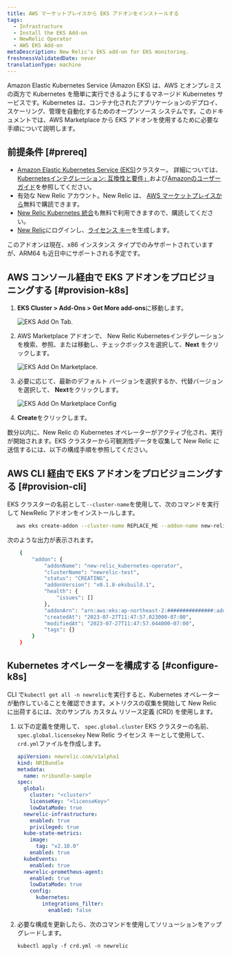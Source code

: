 ```yaml
---
title: AWS マーケットプレイスから EKS アドオンをインストールする
tags:
  - Infrastructure
  - Install the EKS Add-on
  - NewRelic Operator
  - AWS EKS Add-on
metaDescription: New Relic's EKS add-on for EKS monitoring.
freshnessValidatedDate: never
translationType: machine
---
```


Amazon Elastic Kubernetes Service (Amazon EKS) は、AWS とオンプレミスの両方で Kubernetes を簡単に実行できるようにするマネージド Kubernetes サービスです。Kubernetes は、コンテナ化されたアプリケーションのデプロイ、スケーリング、管理を自動化するためのオープンソース システムです。このドキュメントでは、AWS Marketplace から EKS アドオンを使用するために必要な手順について説明します。

## 前提条件 [#prereq]

* [Amazon Elastic Kubernetes Service (EKS)](https://docs.aws.amazon.com/eks/latest/userguide/what-is-eks.html)クラスター。 詳細については、 [Kubernetesインテグレーション: 互換性と要件」](/docs/kubernetes-pixie/kubernetes-integration/get-started/kubernetes-integration-compatibility-requirements/)および[Amazonのユーザーガイド](https://docs.aws.amazon.com/eks/latest/userguide/create-cluster.html)を参照してください。
* 有効な New Relic アカウント。New Relic は、 [AWS マーケットプレイスから](https://aws.amazon.com/marketplace/pp/prodview-ov56chowabeb4?sr=0-3&ref_=beagle&applicationId=AWS-Marketplace-Console)無料で購読できます。
* [New Relic Kubernetes 統合](https://aws.amazon.com/marketplace/pp/prodview-gcywa6keq2ajy?applicationId=AWS-Marketplace-Console&ref_=beagle&sr=0-5)も無料で利用できますので、購読してください。
* [New Relic](https://one.newrelic.com/)にログインし、[ライセンス キー](https://one.newrelic.com/api-keys)を生成します。

<Callout variant="important">
  このアドオンは現在、x86 インスタンス タイプでのみサポートされていますが、ARM64 も近日中にサポートされる予定です。
</Callout>

## AWS コンソール経由で EKS アドオンをプロビジョニングする [#provision-k8s]

1. <DNT>**EKS Cluster > Add-Ons > Get More add-ons**</DNT>に移動します。

   <img
     title="eksAddOnTab.png"
     alt="EKS Add On Tab."
     src="/images/EKS-Add-On-Screenshot-1.webp"
   />

2. AWS Marketplace アドオンで、 New Relic Kubernetesインテグレーションを検索、参照、または移動し、チェックボックスを選択して、<DNT>**Next**</DNT> をクリックします。

   <img
     title="eksAddOnMarketplace.png"
     alt="EKS Add On Marketplace."
     src="/images/EKS-Add-On-Screenshot-2.webp"
   />

3. 必要に応じて、最新のデフォルト バージョンを選択するか、代替バージョンを選択して、 <DNT>**Next**</DNT>をクリックします。

   <img
     title="eksAddOnMarketplaceConfig.png"
     alt="EKS Add On Marketplace Config"
     src="/images/EKS-Add-On-Screenshot-3.webp"
   />

4. <DNT>**Create**</DNT>をクリックします。

数分以内に、New Relic の Kubernetes オペレーターがアクティブ化され、実行が開始されます。EKS クラスターから可観測性データを収集して New Relic に送信するには、以下の構成手順を参照してください。

## AWS CLI 経由で EKS アドオンをプロビジョニングする [#provision-cli]

EKS クラスターの名前として`--cluster-name`を使用して、次のコマンドを実行して NewRelic アドオンをインストールします。

```bash
   aws eks create-addon --cluster-name REPLACE_ME --addon-name new-relic_kubernetes-operator
```

次のような出力が表示されます。

```bash
    {
        "addon": {
            "addonName": "new-relic_kubernetes-operator",
            "clusterName": "newrelic-test",
            "status": "CREATING",
            "addonVersion": "v0.1.8-eksbuild.1",
            "health": {
                "issues": []
            },
            "addonArn": "arn:aws:eks:ap-northeast-2:###############:addon/kubecon2023-127/new-relic_kubernetes-operator/6cc5e7b7-d8f1-5fa0-c668-2bc9727e16b3",
            "createdAt": "2023-07-27T11:47:57.023000-07:00",
            "modifiedAt": "2023-07-27T11:47:57.044000-07:00",
            "tags": {}
        }
    }
```

## Kubernetes オペレーターを構成する [#configure-k8s]

CLI で`kubectl get all -n newrelic`を実行すると、Kubernetes オペレーターが動作していることを確認できます。メトリクスの収集を開始して New Relic に出荷するには、次のサンプル カスタム リソース定義 (CRD) を使用します。

1. 以下の定義を使用して、 `spec.global.cluster` EKS クラスターの名前、 `spec.global.licensekey` New Relic ライセンス キーとして使用して、 `crd.yml`ファイルを作成します。

   ```yml
   apiVersion: newrelic.com/v1alpha1
   kind: NRIBundle
   metadata:
     name: nribundle-sample
   spec:
     global:
       cluster: "<cluster>"
       licenseKey: "<licenseKey>"
       lowDataMode: true
     newrelic-infrastructure:
       enabled: true
       privileged: true
     kube-state-metrics:
       image:
         tag: "v2.10.0"
       enabled: true
     kubeEvents:
       enabled: true
     newrelic-prometheus-agent:
       enabled: true
       lowDataMode: true
       config:
         kubernetes:
           integrations_filter:
             enabled: false
   ```

2. 必要な構成を更新したら、次のコマンドを使用してソリューションをアップグレードします。

   ```
   kubectl apply -f crd.yml -n newrelic
   ```
